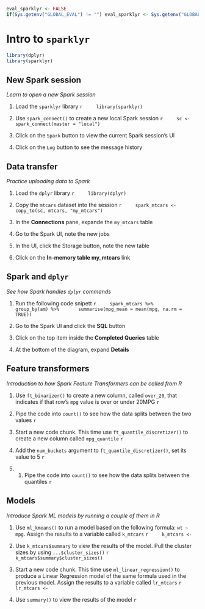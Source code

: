 ```r
eval_sparklyr <- FALSE
if(Sys.getenv("GLOBAL_EVAL") != "") eval_sparklyr <- Sys.getenv("GLOBAL_EVAL")
```

# Intro to `sparklyr`

```r
library(dplyr)
library(sparklyr)
```

## New Spark session
*Learn to open a new Spark session*

1. Load the `sparklyr` library
    ```r
    library(sparklyr)
    ```

2. Use `spark_connect()` to create a new local Spark session
    ```r
    sc <- spark_connect(master = "local")
    ```

3. Click on the `Spark` button to view the current Spark session's UI

4. Click on the `Log` button to see the message history

## Data transfer
*Practice uploading data to Spark*

1. Load the `dplyr` library
    ```r
    library(dplyr)
    ```

2. Copy the `mtcars` dataset into the session
    ```r
    spark_mtcars <- copy_to(sc, mtcars, "my_mtcars")
    ```

3. In the **Connections** pane, expande the `my_mtcars` table

4. Go to the Spark UI, note the new jobs

5. In the UI, click the Storage button, note the new table

6. Click on the **In-memory table my_mtcars** link

## Spark and `dplyr`
*See how Spark handles `dplyr` commands*

1. Run the following code snipett
    ```r
    spark_mtcars %>%
      group_by(am) %>%
      summarise(mpg_mean = mean(mpg, na.rm = TRUE))
    ```

2. Go to the Spark UI and click the **SQL** button 

3. Click on the top item inside the **Completed Queries** table

4. At the bottom of the diagram, expand **Details**

## Feature transformers
*Introduction to how Spark Feature Transformers can be called from R*

1. Use `ft_binarizer()` to create a new column, called `over_20`, that indicates if that row's `mpg` value is over or under 20MPG
    ```r

    ```


2. Pipe the code into `count()` to see how the data splits between the two values
    ```r

    ```


3. Start a new code chunk. This time use `ft_quantile_discretizer()` to create a new column called `mpg_quantile`
    ```r

    ```

4. Add the `num_buckets` argument to `ft_quantile_discretizer()`, set its value to 5
    ```r

    ```

5. 1. Pipe the code into `count()` to see how the data splits between the quantiles
    ```r

    ```

## Models
*Introduce Spark ML models by running a couple of them in R*

1. Use `ml_kmeans()` to run a model based on the following formula: `wt ~ mpg`.  Assign the results to a variable called `k_mtcars`
    ```r
    k_mtcars <- 
    ```

2. Use `k_mtcars$summary` to view the results of the model.  Pull the cluster sizes by using `...$cluster_sizes()`
    ```r
    k_mtcars$summary$cluster_sizes()
    ```

3. Start a new code chunk. This time use `ml_linear_regression()` to produce a Linear Regression model of the same formula used in the previous model. Assign the results to a variable called `lr_mtcars`
    ```r
    lr_mtcars <- 
    ```

4. Use `summary()` to view the results of the model
    ```r
    
    ```
